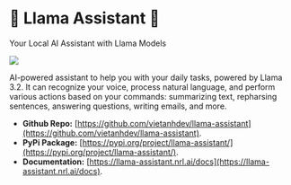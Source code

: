 <div style={{ textAlign: 'center' }}>
  <h1>🌟 Llama Assistant 🌟</h1>
  <p>Your Local AI Assistant with Llama Models</p>
</div>

![](https://user-images.githubusercontent.com/18329471/234640541-a6a65fbc-d7a5-4ec3-9b65-55305b01a7aa.png)


AI-powered assistant to help you with your daily tasks, powered by Llama 3.2. It can recognize your voice, process natural language, and perform various actions based on your commands: summarizing text, repharsing sentences, answering questions, writing emails, and more.

- **Github Repo:** [https://github.com/vietanhdev/llama-assistant](https://github.com/vietanhdev/llama-assistant).
- **PyPi Package:** [https://pypi.org/project/llama-assistant/](https://pypi.org/project/llama-assistant/).
- **Documentation:** [https://llama-assistant.nrl.ai/docs](https://llama-assistant.nrl.ai/docs).